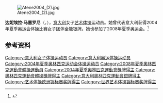 {{NoteTA|G1=Sports}}

[[File:Atene2004_(2).jpg|thumb]]

'''达妮埃拉·马塞罗尼'''（{{lang-it|Daniela Masseroni}}，{{bd|1985年|2月28日||}}），[[意大利|意大利]]女子[[艺术体操|艺术体操]]运动员。她曾代表意大利获得2004年夏季奥运会体操比赛女子团体全能银牌。她也参加了2008年夏季奥运会。<ref>{{Cite web|title=Daniela MASSERONI|url=https://www.olympic.org/daniela-masseroni|accessdate=2021-04-01|work=International Olympic Committee|archive-date=2016-10-06|archive-url=https://web.archive.org/web/20161006031833/https://www.olympic.org/daniela-masseroni|dead-url=no}}</ref>

== 参考资料 ==
{{reflist}}

{{Authority control}}
{{DEFAULTSORT:Masseroni, Daniela}}
[[Category:意大利女子体操运动员|Category:意大利女子体操运动员]]
[[Category:意大利奥运体操运动员|Category:意大利奥运体操运动员]]
[[Category:2004年夏季奥林匹克运动会体操运动员|Category:2004年夏季奥林匹克运动会体操运动员]]
[[Category:2008年夏季奧林匹克運動會體操運動員|Category:2008年夏季奧林匹克運動會體操運動員]]
[[Category:2004年夏季奧林匹克運動會獎牌得主|Category:2004年夏季奧林匹克運動會獎牌得主]]
[[Category:奧林匹克運動會體操獎牌得主|Category:奧林匹克運動會體操獎牌得主]]
[[Category:意大利奧林匹克運動會銀牌得主|Category:意大利奧林匹克運動會銀牌得主]]
[[Category:艺术体操欧洲锦标赛奖牌得主|Category:艺术体操欧洲锦标赛奖牌得主]]
[[Category:世界艺术体操锦标赛奖牌得主|Category:世界艺术体操锦标赛奖牌得主]]